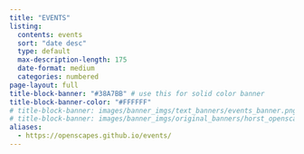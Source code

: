 ```yaml
---
title: "EVENTS"
listing:
  contents: events
  sort: "date desc"
  type: default
  max-description-length: 175
  date-format: medium
  categories: numbered
page-layout: full
title-block-banner: "#38A7BB" # use this for solid color banner
title-block-banner-color: "#FFFFFF"
# title-block-banner: images/banner_imgs/text_banners/events_banner.png
# title-block-banner: images/banner_imgs/original_banners/horst_openscapes_desert_breadcrumbs.png # adding text on top of image make image look glitchy?
aliases: 
  - https://openscapes.github.io/events/
--- 
```


